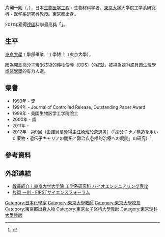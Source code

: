 {{Infobox scientist
| name              = 片岡一則<br><small>片岡 一則（かたおか かずのり）</small>
| image             = Replace this image male.svg <!-- only free-content images are allowed for depicting living people - see [[WP:NONFREE|WP:NONFREE]] -->
| image_size        = 
| caption           = 
| birth_date        = {{Birth date and age|1950|11|27|mf=y}}
| birth_place       = [[日本|日本]][[東京都|東京都]]
| death_date        = <!-- {{Death date and age|YYYY|MM|DD|1933|11|14}} (death date then birth date) -->
| death_place       = 
| residence         = 
| citizenship       = 
| nationality       = {{JPN}}
| fields            = [[高分子化学|高分子化学]]、[[納米技术|納米技术]]
| workplaces        = {{link-ja|東京女子醫科大學|東京女子医科大学}}<br>[[東京理科大學|東京理科大學]]<br>[[東京大學|東京大學]]
| alma_mater        = 東京大學
| doctoral_advisor  = 
| academic_advisors = 
| doctoral_students = 
| notable_students  = 
| known_for         = 開創高分子奈米技術的藥物傳導（DDS）
| author_abbrev_bot = 
| author_abbrev_zoo = 
| influences        = 
| influenced        = 
| awards            =  {{link-ja|日本生物材料學會|日本バイオマテリアル学会}}獎 (1993)<br>{{link-ja|洪堡獎|フンボルト賞}} (2011)
| signature         = <!--(filename only)-->
| signature_alt     = 
| footnotes         = 
| spouse            = 
}}
{{Japanese|japanese=片岡 一則|kana=かたおか かずのり|romaji=Kataoka Kazunori}}

'''片岡一則'''（{{jpn|j=片岡 一則|hg=かたおか かずのり|rm=Kataoka Kazunori|f=h}}，{{bd|1950年|11月27日}}），日本[[生物医学工程|生物医学工程]]・生物材料学者。[[東京大学|東京大学]]大学院工学系研究科・医学系研究科教授。[[東京都|東京都]]出身。

2011年獲得[[德國|德國]]科學最高獎「{{link-ja|洪堡獎|フンボルト賞}}」。

== 生平 ==
[[東京大學|東京大學]]工學部畢業，工學博士（東京大學）。

因為開創高分子奈米技術的藥物傳導（DDS）的成就，被視為競爭[[諾貝爾生理學或醫學獎|諾貝爾生理學或醫學獎]]的有力人選。

== 榮譽 ==
*1993年 - {{link-ja|日本生物材料學會|日本バイオマテリアル学会}}獎
*1994年 - Journal of Controlled Release, Outstanding Paper Award
*1999年 - 美國生物医学工学院院士
*2000年 - {{link-ja|高分子学会|高分子学会}}獎
*2011年 - {{link-ja|洪堡獎|フンボルト賞}}
*2012年 - 第9回{{link-ja|江崎玲於奈獎|江崎玲於奈賞}}（由諾貝爾獎得主[[江崎玲於奈|江崎玲於奈]]選考）（「高分子ナノ構造を用いた薬物・遺伝子キャリアの開拓と難治疾患標的治療への展開」の研究）<ref>{{cite web |url=https://www.t.u-tokyo.ac.jp/etpage/topics/2012/2012072701.html |title=存档副本 |accessdate=2014-06-23 |deadurl=yes |archiveurl=https://web.archive.org/web/20131213071858/http://www.t.u-tokyo.ac.jp/etpage/topics/2012/2012072701.html |archivedate=2013-12-13 }}</ref>

== 參考資料 ==
<references/>

== 外部連結 ==
* [https://web.archive.org/web/20120926032904/http://www.bioeng.t.u-tokyo.ac.jp/tutor/shousai/kataoka.html 教員紹介｜東京大学大学院 工学系研究科 バイオエンジニアリング専攻]
* [https://web.archive.org/web/20131004223949/http://first-pg.jp/about-us/kataoka-kazunori.html 片岡 一則 - FIRSTサイエンスフォーラム]

{{Authority control}}
{{DEFAULTSORT:kataoka kazunori}}
[[Category:日本化學家|Category:日本化學家]]
[[Category:東京大學教師|Category:東京大學教師]]
[[Category:東京大學校友|Category:東京大學校友]]
[[Category:東京都出身人物|Category:東京都出身人物]]
[[Category:東京女子醫科大學教師|Category:東京女子醫科大學教師]]
[[Category:東京理科大學教師|Category:東京理科大學教師]]